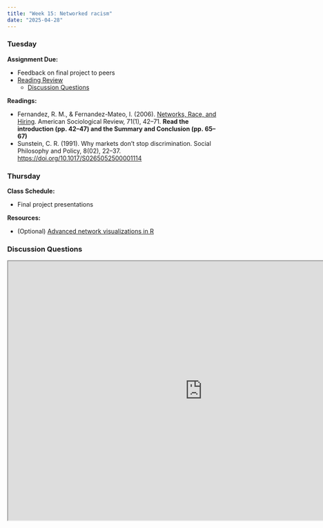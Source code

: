 ```yaml
---
title: "Week 15: Networked racism"
date: "2025-04-28"
---
```


### Tuesday

**Assignment Due:**

* Feedback on final project to peers
* [Reading Review](/syllabus/syllabus.qmd#reading-review-assignments)
    * [Discussion Questions](#discussion-questions)

**Readings:**

* Fernandez, R. M., & Fernandez-Mateo, I. (2006). [Networks, Race, and Hiring](https://journals-sagepub-com.ezproxy.lib.purdue.edu/doi/pdf/10.1177/000312240607100103). American Sociological Review, 71(1), 42–71. **Read the introduction (pp. 42–47) and the Summary and Conclusion (pp. 65–67)**
* Sunstein, C. R. (1991). Why markets don’t stop discrimination. Social Philosophy and Policy, 8(02), 22–37. [https://doi.org/10.1017/S0265052500001114](https://doi.org/10.1017/S0265052500001114)

### Thursday

**Class Schedule:**

* Final project presentations

**Resources:**

* (Optional) [Advanced network visualizations in R](/assignments/advanced_visualizations.qmd)

### Discussion Questions

<iframe src="https://pollev-embeds.com/discourses/5lZh3mPUS8VHWEC4XwxCd/respond" width="900px" height="600px"></iframe>